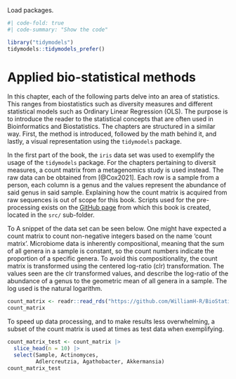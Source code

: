 Load packages.
```r
#| code-fold: true
#| code-summary: "Show the code"

library("tidymodels")
tidymodels::tidymodels_prefer()
```

# Applied bio-statistical methods

In this chapter, each of the following parts delve into an area of statistics. This ranges from biostatistics such as diversity measures and different statistical models such as Ordinary Linear Regression (OLS). The purpose is to introduce the reader to the statistical concepts that are often used in Bioinformatics and Biostatistics. The chapters are structured in a similar way. First, the method is introduced, followed by the math behind it, and lastly, a visual representation using the `tidymodels` package.

In the first part of the book, the `iris` data set was used to exemplify the usage of the `tidymodels` package. For the chapters pertaining to diversit measures, a count matrix from a metagenomics study is used instead. The raw data can be obtained from [@Cox2021]. Each row is a sample from a person, each column is a genus and the values represent the abundance of said genus in said sample. Explaining how the count matrix is acquired from raw sequences is out of scope for this book. Scripts used for the pre-processing exists on the [GitHub page](https://github.com/WilliamH-R/BioStatistics) from which this book is created, located in the `src/` sub-folder.

To A snippet of the data set can be seen below. One might have expected a count matrix to count non-negative integers based on the name 'count matrix'. Microbiome data is inherently compositional, meaning that the sum of all genera in a sample is constant, so the count numbers indicate the proportion of a specific genera. To avoid this compositionality, the count matrix is transformed using the centered log-ratio (clr) transformation. The values seen are the clr transformed values, and describe the log-ratio of the abundance of a genus to the geometric mean of all genera in a sample. The log used is the natural logarithm.

```r
count_matrix <- readr::read_rds("https://github.com/WilliamH-R/BioStatistics/raw/main/data/count_matrix/count_matrix.rds")
count_matrix
```

To speed up data processing, and to make results less overwhelming, a subset of the count matrix is used at times as test data when exemplifying.
```r
count_matrix_test <- count_matrix |> 
  slice_head(n = 10) |> 
  select(Sample, Actinomyces,
         Adlercreutzia, Agathobacter, Akkermansia)
count_matrix_test
```